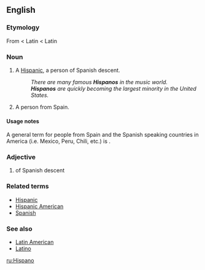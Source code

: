 {{see|hispano}}

==English==

===Etymology===
From {{S.}} {{term|hispano|lang=es}} < Latin {{term|hispanus|lang=la}} < Latin {{term|Hispania|lang=la}}

===Noun===
{{en-noun}}

# {{slang}} A [[Hispanic]], a person of Spanish descent.
#:''There are many famous '''Hispanos''' in the music world.''
#:'''''Hispanos''' are quickly becoming the largest minority in the United States.''
# A person from Spain.

====Usage notes====
A general term for people from Spain and the Spanish speaking countries in America (i.e. Mexico, Peru, Chili, etc.) is {{term|Hispanic American}}.

===Adjective===
{{en-adj}}

# of Spanish descent 

===Related terms===
* [[Hispanic]]
* [[Hispanic American]]
* [[Spanish]]

===See also===
* [[Latin American]]
* [[Latino]]

[[ru:Hispano]]